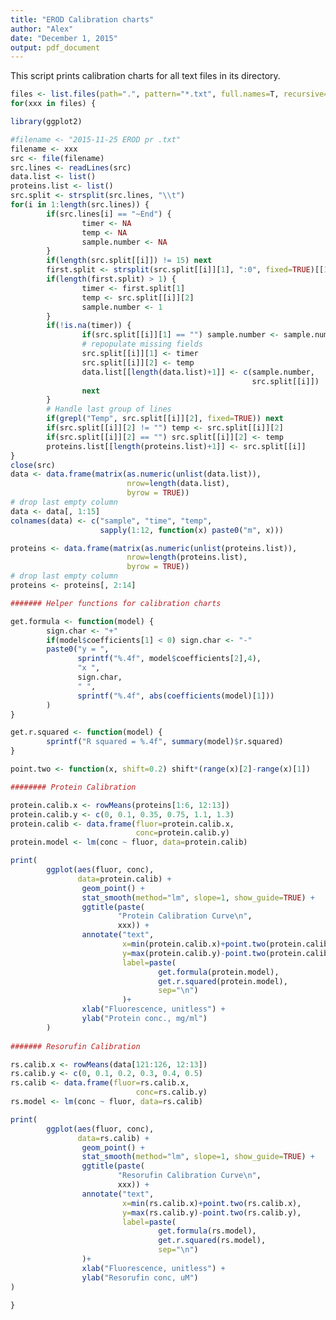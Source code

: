 ```yaml
---
title: "EROD Calibration charts"
author: "Alex"
date: "December 1, 2015"
output: pdf_document
---
```


This script prints calibration charts for all text files in its directory.

```r
files <- list.files(path=".", pattern="*.txt", full.names=T, recursive=FALSE)
for(xxx in files) {

library(ggplot2)

#filename <- "2015-11-25 EROD pr .txt"
filename <- xxx
src <- file(filename)
src.lines <- readLines(src)
data.list <- list()
proteins.list <- list()
src.split <- strsplit(src.lines, "\\t")
for(i in 1:length(src.lines)) {
        if(src.lines[i] == "~End") {
                timer <- NA
                temp <- NA
                sample.number <- NA
        }
        if(length(src.split[[i]]) != 15) next
        first.split <- strsplit(src.split[[i]][1], ":0", fixed=TRUE)[[1]]
        if(length(first.split) > 1) {
                timer <- first.split[1]
                temp <- src.split[[i]][2]
                sample.number <- 1
        }
        if(!is.na(timer)) {
                if(src.split[[i]][1] == "") sample.number <- sample.number + 1
                # repopulate missing fields
                src.split[[i]][1] <- timer
                src.split[[i]][2] <- temp
                data.list[[length(data.list)+1]] <- c(sample.number,
                                                      src.split[[i]])
                next
        }
        # Handle last group of lines
        if(grepl("Temp", src.split[[i]][2], fixed=TRUE)) next
        if(src.split[[i]][2] != "") temp <- src.split[[i]][2]
        if(src.split[[i]][2] == "") src.split[[i]][2] <- temp
        proteins.list[[length(proteins.list)+1]] <- src.split[[i]]
}
close(src)
data <- data.frame(matrix(as.numeric(unlist(data.list)),
                          nrow=length(data.list),
                          byrow = TRUE))
# drop last empty column
data <- data[, 1:15]
colnames(data) <- c("sample", "time", "temp",
                    sapply(1:12, function(x) paste0("m", x)))

proteins <- data.frame(matrix(as.numeric(unlist(proteins.list)),
                          nrow=length(proteins.list),
                          byrow = TRUE))
# drop last empty column
proteins <- proteins[, 2:14]

####### Helper functions for calibration charts

get.formula <- function(model) {
        sign.char <- "+"
        if(model$coefficients[1] < 0) sign.char <- "-"
        paste0("y = ",
               sprintf("%.4f", model$coefficients[2],4),
               "x ",
               sign.char,
               " ",
               sprintf("%.4f", abs(coefficients(model)[1]))
        )
}

get.r.squared <- function(model) {
        sprintf("R squared = %.4f", summary(model)$r.squared)
}

point.two <- function(x, shift=0.2) shift*(range(x)[2]-range(x)[1])

######## Protein Calibration

protein.calib.x <- rowMeans(proteins[1:6, 12:13])
protein.calib.y <- c(0, 0.1, 0.35, 0.75, 1.1, 1.3)
protein.calib <- data.frame(fluor=protein.calib.x,
                            conc=protein.calib.y)
protein.model <- lm(conc ~ fluor, data=protein.calib)

print(
        ggplot(aes(fluor, conc),
               data=protein.calib) +
                geom_point() +
                stat_smooth(method="lm", slope=1, show_guide=TRUE) +
                ggtitle(paste(
                        "Protein Calibration Curve\n",
                        xxx)) +
                annotate("text",
                         x=min(protein.calib.x)+point.two(protein.calib.x),
                         y=max(protein.calib.y)-point.two(protein.calib.y),
                         label=paste(
                                 get.formula(protein.model),
                                 get.r.squared(protein.model),
                                 sep="\n")
                         )+
                xlab("Fluorescence, unitless") +
                ylab("Protein conc., mg/ml")
        )
                     
####### Resorufin Calibration

rs.calib.x <- rowMeans(data[121:126, 12:13])
rs.calib.y <- c(0, 0.1, 0.2, 0.3, 0.4, 0.5)
rs.calib <- data.frame(fluor=rs.calib.x,
                            conc=rs.calib.y)
rs.model <- lm(conc ~ fluor, data=rs.calib)

print(
        ggplot(aes(fluor, conc),
               data=rs.calib) +
                geom_point() +
                stat_smooth(method="lm", slope=1, show_guide=TRUE) +
                ggtitle(paste(
                        "Resorufin Calibration Curve\n",
                        xxx)) +
                annotate("text",
                         x=min(rs.calib.x)+point.two(rs.calib.x),
                         y=max(rs.calib.y)-point.two(rs.calib.y),
                         label=paste(
                                 get.formula(rs.model),
                                 get.r.squared(rs.model),
                                 sep="\n")
                )+
                xlab("Fluorescence, unitless") +
                ylab("Resorufin conc, uM")
)

}
```
